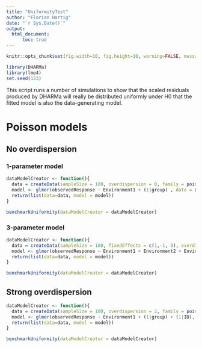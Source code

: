 ```yaml
---
title: "UniformityTest"
author: "Florian Hartig"
date: "`r Sys.Date()`"
output: 
  html_document:
      toc: true
---
```


```r
knitr::opts_chunk$set(fig.width=10, fig.height=10, warning=FALSE, message=FALSE, cache = T)
```

```r
library(DHARMa)
library(lme4)
set.seed(123)
```

This script runs a number of simulations to show that the scaled residuals produced by DHARMa will really be distributed uniformly under H0 that the fitted model is also the data-generating model. 


# Poisson models 

## No overdispersion

### 1-parameter model

```r

dataModelCreator <- function(){
  data = createData(sampleSize = 100, overdispersion = 0, family = poisson())
  model <- glmer(observedResponse ~ Environment1 + (1|group) , data = data, family = "poisson")  
  return(list(data=data, model = model))
}

benchmarkUniformity(dataModelCreator = dataModelCreator)

```

### 3-parameter model


```r

dataModelCreator <- function(){
  data = createData(sampleSize = 100, fixedEffects = c(1,-1, 0), overdispersion = 0, family = poisson())
  model <- glmer(observedResponse ~ Environment1 + Environment2 + Environment3 + (1|group) , data = data, family = "poisson")  
  return(list(data=data, model = model))
}

benchmarkUniformity(dataModelCreator = dataModelCreator)

```

## Strong overdispersion

```r

dataModelCreator <- function(){
  data = createData(sampleSize = 100, overdispersion = 2, family = poisson())
  model <- glmer(observedResponse ~ Environment1 + (1|group) + (1|ID), data = data, family = "poisson")  
  return(list(data=data, model = model))
}

benchmarkUniformity(dataModelCreator = dataModelCreator)

```

